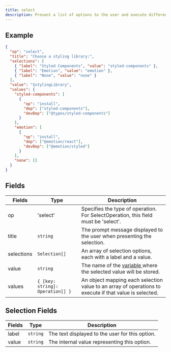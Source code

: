```yaml
---
title: select
description: Present a list of options to the user and execute different sets of operations based on the selection.
---
```


## Example

```json
{
  "op": "select",
  "title": "Choose a styling library:",
  "selections": [
    { "label": "Styled Components", "value": "styled-components" },
    { "label": "Emotion", "value": "emotion" },
    { "label": "None", "value": "none" }
  ],
  "value": "$stylingLibrary",
  "values": {
    "styled-components": [
      {
        "op": "install",
        "dep": ["styled-components"],
        "devDep": ["@types/styled-components"]
      }
    ],
    "emotion": [
      {
        "op": "install",
        "dep": ["@emotion/react"],
        "devDep": ["@emotion/styled"]
      }
    ],
    "none": []
  }
}
```

## Fields

| Fields     | Type                             | Description                                                                                            |
| ---------- | -------------------------------- | ------------------------------------------------------------------------------------------------------ |
| op         | 'select'                         | Specifies the type of operation. For SelectOperation, this field must be 'select'.                     |
| title      | `string`                         | The prompt message displayed to the user when presenting the selection.                                |
| selections | `Selection[]`                    | An array of selection options, each with a label and a value.                                          |
| value      | `string`                         | The name of the <a href='/docs/variables'> variable </a> where the selected value will be stored.      |
| values     | `{ [key: string]: Operation[] }` | An object mapping each selection value to an array of operations to execute if that value is selected. |

## Selection Fields

| Fields | Type     | Description                                     |
| ------ | -------- | ----------------------------------------------- |
| label  | `string` | The text displayed to the user for this option. |
| value  | `string` | The internal value representing this option.    |
